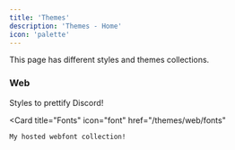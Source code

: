 ```yaml
---
title: 'Themes'
description: 'Themes - Home'
icon: 'palette'
---
```


This page has different styles and themes collections.

### Web
<CardGroup cols={2}>
  <Card
    title="Discord"
    icon="discord"
    href="/themes/web/discordThemes"
  >
    Styles to prettify Discord!
  </Card>

  <Card
    title="Fonts"
    icon="font"
    href="/themes/web/fonts"
  >
    My hosted webfont collection!
  </Card>
</CardGroup>
